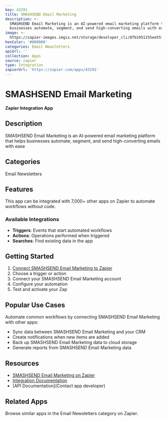 ```yaml
---
key: 43291
title: SMASHSEND Email Marketing
description: >-
  SMASHSEND Email Marketing is an AI-powered email marketing platform that helps
  businesses automate, segment, and send high-converting emails with ease
image: >-
  https://zapier-images.imgix.net/storage/developer_cli/8fb1951255ee55f343f1960ad6afc6dc.png?auto=format%2Ccompress&ixlib=python-3.0.0&q=50
hexColor: '#000000'
categories: Email Newsletters
apiUrl: ''
collection: Apps
source: zapier
type: Integration
zapierUrl: 'https://zapier.com/apps/43291'
---
```

# SMASHSEND Email Marketing

**Zapier Integration App**

## Description

SMASHSEND Email Marketing is an AI-powered email marketing platform that helps businesses automate, segment, and send high-converting emails with ease

## Categories

Email Newsletters

## Features

This app can be integrated with 7,000+ other apps on Zapier to automate workflows without code.

### Available Integrations

- **Triggers**: Events that start automated workflows
- **Actions**: Operations performed when triggered
- **Searches**: Find existing data in the app

## Getting Started

1. [Connect SMASHSEND Email Marketing to Zapier](https://zapier.com/apps/43291)
2. Choose a trigger or action
3. Connect your SMASHSEND Email Marketing account
4. Configure your automation
5. Test and activate your Zap

## Popular Use Cases

Automate common workflows by connecting SMASHSEND Email Marketing with other apps:

- Sync data between SMASHSEND Email Marketing and your CRM
- Create notifications when new items are added
- Back up SMASHSEND Email Marketing data to cloud storage
- Generate reports from SMASHSEND Email Marketing data

## Resources

- [SMASHSEND Email Marketing on Zapier](https://zapier.com/apps/43291)
- [Integration Documentation](https://zapier.com/apps/43291/integrations)
- [API Documentation](Contact app developer)

## Related Apps

Browse similar apps in the Email Newsletters category on Zapier.
